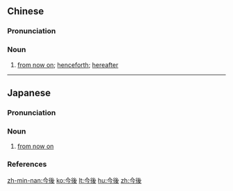 {{also|今后}}
==Chinese==
{{zh-forms|s=今后}}

===Pronunciation===
{{zh-pron
|m=jīnhòu
|c=gam1 hau6
|h=pfs=kîm-heu
|mn=xm,zz,tp,kh:kim-āu/qz:kim-ǎu/xm,zz:kim-hō͘/tp,kh:kim-hiō/qz:kim-hiǒ
|cat=n
}}

===Noun===
{{zh-noun}}

# [[from now on]]; [[henceforth]]; [[hereafter]]

{{zh-cat|Elementary}}

----

==Japanese==
{{ja-kanjitab|こん|ご|yomi=o}}

===Pronunciation===
{{ja-pron|yomi=o|こんご|acc=0|acc_ref=DJR,NHK|acc2=1|acc2_ref=DJR,NHK}}

===Noun===
{{ja-noun|こんご}}

# [[from now on]]

===References===
<references/>

[[zh-min-nan:今後]]
[[ko:今後]]
[[lt:今後]]
[[hu:今後]]
[[zh:今後]]